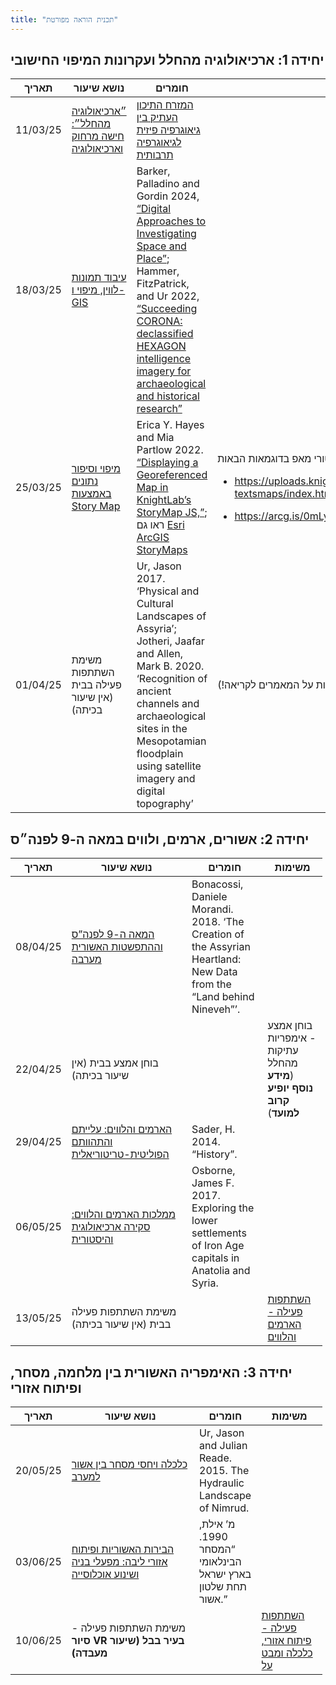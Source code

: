 ```yaml
---
title: "תכנית הוראה מפורטת"
---
```


## יחידה 1: ארכיאולוגיה מהחלל ועקרונות המיפוי החישובי

+------------+-----------------------------------------------------------------------------------------------------------------------------------------------------------------------+----------------------------------------------------------------------------------------------------------------------------------------------------------------------------------------------------------------------------------------------------------------------------------------------------------+-----------------------------------------------------------------------------------------------------------------------------------------------------------------------------------------------------------------------------------------+
| תאריך      | נושא שיעור                                                                                                                                                            | חומרים                                                                                                                                                                                                                                                                                                   | משימות                                                                                                                                                                                                                                  |
+============+=======================================================================================================================================================================+==========================================================================================================================================================================================================================================================================================================+=========================================================================================================================================================================================================================================+
| 11/03/25   | [״ארכיאולוגיה מהחלל״: חישה מרחוק וארכיאולוגיה](https://docs.google.com/presentation/d/17pcdz56ygVWb68RAOlUitKve_plrk-DkxfMbThfw1uc/edit?usp=sharing){target="_blank"} | [המזרח התיכון העתיק בין גיאוגרפיה פיזית לגיאוגרפיה תרבותית](https://www.arcgis.com/apps/MapJournal/index.html?appid=0d8ea53679044b78b8237690b5e4c842){target="_blank"}                                                                                                                                   |                                                                                                                                                                                                                                         |
+------------+-----------------------------------------------------------------------------------------------------------------------------------------------------------------------+----------------------------------------------------------------------------------------------------------------------------------------------------------------------------------------------------------------------------------------------------------------------------------------------------------+-----------------------------------------------------------------------------------------------------------------------------------------------------------------------------------------------------------------------------------------+
| 18/03/25   | [עיבוד תמונות לווין, מיפוי ו-GIS](https://docs.google.com/presentation/d/1BV8WdN2Fw73C8oCqGkXrPPN7TZAbzcJEgCvz5NUvrNA/edit?usp=sharing){target="_blank"}              | Barker, Palladino and Gordin 2024, ["Digital Approaches to Investigating Space and Place"](#0){target="_blank"}; Hammer, FitzPatrick, and Ur 2022, ["Succeeding CORONA: declassified HEXAGON intelligence imagery for archaeological and historical research"](https://arcg.is/1X9O8q0){target="_blank"} |                                                                                                                                                                                                                                         |
+------------+-----------------------------------------------------------------------------------------------------------------------------------------------------------------------+----------------------------------------------------------------------------------------------------------------------------------------------------------------------------------------------------------------------------------------------------------------------------------------------------------+-----------------------------------------------------------------------------------------------------------------------------------------------------------------------------------------------------------------------------------------+
| 25/03/25   | [מיפוי וסיפור נתונים באמצעות Story Map](story_maps.qmd){target="_blank"}                                                                                              | Erica Y. Hayes and Mia Partlow 2022. ["Displaying a Georeferenced Map in KnightLab’s StoryMap JS,"](https://doi.org/10.46430/phen0098){target="_blank"}; ראו גם [Esri ArcGIS StoryMaps](https://www.systematics.co.il/gis-blog/esri-story-maps/){target="_blank"}                                        | עברו על הסטורי מאפ בדוגמאות הבאות:                                                                                                                                                                                                      |
|            |                                                                                                                                                                       |                                                                                                                                                                                                                                                                                                          |                                                                                                                                                                                                                                         |
|            |                                                                                                                                                                       |                                                                                                                                                                                                                                                                                                          | -   [https://uploads.knightlab.com/storymapjs/5931dff9fccb3ca9c7e04115c8f01e4c/dhsi2023-textsmaps/index.html](https://uploads.knightlab.com/storymapjs/5931dff9fccb3ca9c7e04115c8f01e4c/dhsi2023-textsmaps/index.html){target="_blank"} |
|            |                                                                                                                                                                       |                                                                                                                                                                                                                                                                                                          |                                                                                                                                                                                                                                         |
|            |                                                                                                                                                                       |                                                                                                                                                                                                                                                                                                          | -   [https://arcg.is/0mLyC8](https://arcg.is/0mLyC8){target="_blank"}                                                                                                                                                                   |
+------------+-----------------------------------------------------------------------------------------------------------------------------------------------------------------------+----------------------------------------------------------------------------------------------------------------------------------------------------------------------------------------------------------------------------------------------------------------------------------------------------------+-----------------------------------------------------------------------------------------------------------------------------------------------------------------------------------------------------------------------------------------+
| 01/04/25   | משימת השתתפות פעילה בבית (אין שיעור בכיתה)                                                                                                                            | Ur, Jason 2017. ‘Physical and Cultural Landscapes of Assyria’; Jotheri, Jaafar and Allen, Mark B. 2020. ‘Recognition of ancient channels and archaeological sites in the Mesopotamian floodplain using satellite imagery and digital topography’                                                         | [השתתפות פעילה בנושא חישה מרחוק](https://forms.gle/Z8KwgPtrB67kdrEh8){target="_blank"} (שימו לב השאלות מבוססות על המאמרים לקריאה!)                                                                                                      |
+------------+-----------------------------------------------------------------------------------------------------------------------------------------------------------------------+----------------------------------------------------------------------------------------------------------------------------------------------------------------------------------------------------------------------------------------------------------------------------------------------------------+-----------------------------------------------------------------------------------------------------------------------------------------------------------------------------------------------------------------------------------------+

## יחידה 2: אשורים, ארמים, ולווים במאה ה-9 לפנה״ס

+------------+-------------------------------------------------------------------------------------------------------------------------------------------------------------------------------+----------------------------------------------------------------------------------------------------------------------+----------------------------------------------------------------------------------------+
| תאריך      | נושא שיעור                                                                                                                                                                    | חומרים                                                                                                               | משימות                                                                                 |
+============+===============================================================================================================================================================================+======================================================================================================================+========================================================================================+
| 08/04/25   | [המאה ה-9 לפנה"ס וההתפשטות האשורית מערבה](https://docs.google.com/presentation/d/1LYizr5bOnlApdDH26hvKzaL5n9UAk94fYdKWAAKA5Iw/edit?usp=sharing){target="_blank"}              | Bonacossi, Daniele Morandi. 2018. ‘The Creation of the Assyrian Heartland: New Data from the “Land behind Nineveh”’. |                                                                                        |
+------------+-------------------------------------------------------------------------------------------------------------------------------------------------------------------------------+----------------------------------------------------------------------------------------------------------------------+----------------------------------------------------------------------------------------+
| 22/04/25   | בוחן אמצע בבית (אין שיעור בכיתה)                                                                                                                                              |                                                                                                                      | בוחן אמצע - אימפריות עתיקות מהחלל (**מידע נוסף יופיע קרוב למועד**)                     |
+------------+-------------------------------------------------------------------------------------------------------------------------------------------------------------------------------+----------------------------------------------------------------------------------------------------------------------+----------------------------------------------------------------------------------------+
| 29/04/25   | [הארמים והלווים: עלייתם והתהוותם הפוליטית-טריטוריאלית](https://docs.google.com/presentation/d/1UTE5CKnmFfACb0rUB5-Sn-ht7vRUL_2nskAnVyKNGZs/edit?usp=sharing){target="_blank"} | Sader, H. 2014. “History”.                                                                                           |                                                                                        |
+------------+-------------------------------------------------------------------------------------------------------------------------------------------------------------------------------+----------------------------------------------------------------------------------------------------------------------+----------------------------------------------------------------------------------------+
| 06/05/25   | [ממלכות הארמים והלווים: סקירה ארכיאולוגית והיסטורית](https://docs.google.com/presentation/d/1UTE5CKnmFfACb0rUB5-Sn-ht7vRUL_2nskAnVyKNGZs/edit?usp=sharing){target="_blank"}   | Osborne, James F. 2017. Exploring the lower settlements of Iron Age capitals in Anatolia and Syria.                  |                                                                                        |
+------------+-------------------------------------------------------------------------------------------------------------------------------------------------------------------------------+----------------------------------------------------------------------------------------------------------------------+----------------------------------------------------------------------------------------+
| 13/05/25   | משימת השתתפות פעילה בבית (אין שיעור בכיתה)                                                                                                                                    |                                                                                                                      | [השתתפות פעילה - הארמים והלווים](https://forms.gle/mEmG4c2R8DDoJkX38){target="_blank"} |
+------------+-------------------------------------------------------------------------------------------------------------------------------------------------------------------------------+----------------------------------------------------------------------------------------------------------------------+----------------------------------------------------------------------------------------+

## יחידה 3: האימפריה האשורית בין מלחמה, מסחר, ופיתוח אזורי

+-----------+-----------------------------------------------------------------------------------------------------------------------------------------------------------------------------------------+----------------------------------------------------------------------+-----------------------------------------------------------------------------------+
| תאריך     | נושא שיעור                                                                                                                                                                              | חומרים                                                               | משימות                                                                            |
+===========+=========================================================================================================================================================================================+======================================================================+===================================================================================+
| 20/05/25  | [כלכלה ויחסי מסחר בין אשור למערב](https://docs.google.com/presentation/d/1IQYeffFz8RdrVF2Huo1RJPqs7CdC1bNcPgkKG85jmUQ/edit?usp=sharing){target="_blank"}                                | Ur, Jason and Julian Reade. 2015. The Hydraulic Landscape of Nimrud. |                                                                                   |
+-----------+-----------------------------------------------------------------------------------------------------------------------------------------------------------------------------------------+----------------------------------------------------------------------+-----------------------------------------------------------------------------------+
| 03/06/25  | [הבירות האשוריות ופיתוח אזורי ליבה: מפעלי בניה ושינוע אוכלוסייה](https://docs.google.com/presentation/d/1IQYeffFz8RdrVF2Huo1RJPqs7CdC1bNcPgkKG85jmUQ/edit?usp=sharing){target="_blank"} | מ' אילת, 1990. "המסחר הבינלאומי בארץ ישראל תחת שלטון אשור."          |                                                                                   |
+-----------+-----------------------------------------------------------------------------------------------------------------------------------------------------------------------------------------+----------------------------------------------------------------------+-----------------------------------------------------------------------------------+
| 10/06/25  | משימת השתתפות פעילה - **סיור VR בעיר בבל (שיעור מעבדה)**                                                                                                                                |                                                                      | [השתתפות פעילה - פיתוח אזורי, כלכלה ומבט על](https://forms.gle/X6vTm7B3bhv44Jy38) |
+-----------+-----------------------------------------------------------------------------------------------------------------------------------------------------------------------------------------+----------------------------------------------------------------------+-----------------------------------------------------------------------------------+
